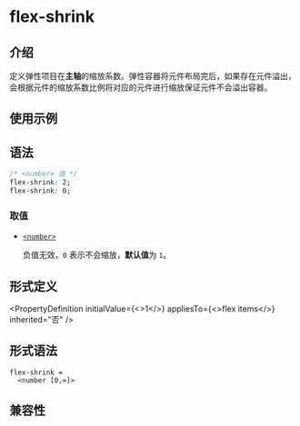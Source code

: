 # flex-shrink

## 介绍

定义弹性项目在**主轴**的缩放系数。弹性容器将元件布局完后，如果存在元件溢出，会根据元件的缩放系数比例将对应的元件进行缩放保证元件不会溢出容器。

## 使用示例


<Go
  example="css-api"
  defaultFile="src/flex-shrink/App.tsx"
  img="/assets/doc/css/flex-shrink.jpg"
  entry="src/flex-shrink"
  defaultEntryFile="dist/flex-shrink.lynx.bundle"
/>

## 语法

```css
/* <number> 值 */
flex-shrink: 2;
flex-shrink: 0;
```

### 取值

- [`<number>`](api/css/data-type/number.mdx)

  负值无效，`0` 表示不会缩放，**默认值**为 `1`。

## 形式定义


<PropertyDefinition
  initialValue={<>1</>}
  appliesTo={<>flex items</>}
  inherited="否"
/>

## 形式语法

```
flex-shrink =
  <number [0,∞]>
```

## 兼容性


<LegacyCompatTable metadata="css/properties/flex-shrink" />
